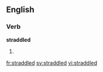 ==English==

===Verb===
'''straddled'''

# {{present participle of|straddle}}

[[fr:straddled]]
[[sv:straddled]]
[[vi:straddled]]